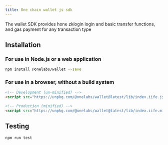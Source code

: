 ```yaml
---
title: One chain wallet js sdk
---
```


The wallet SDK provides hone zklogin login and basic transfer functions, and gas payment for any transaction type

## Installation
### For use in Node.js or a web application
```sh npm2yarn
npm install @onelabs/wallet --save
```
### For use in a browser, without a build system
```html
<!-- Development (un-minified) -->
<script src="https://unpkg.com/@onelabs/wallet@latest/lib/index.iife.js"></script>

<!-- Production (minified) -->
<script src="https://unpkg.com/@onelabs/wallet@latest/lib/index.iife.min.js"></script>
```

## Testing
```sh npm2yarn
npm run test
```